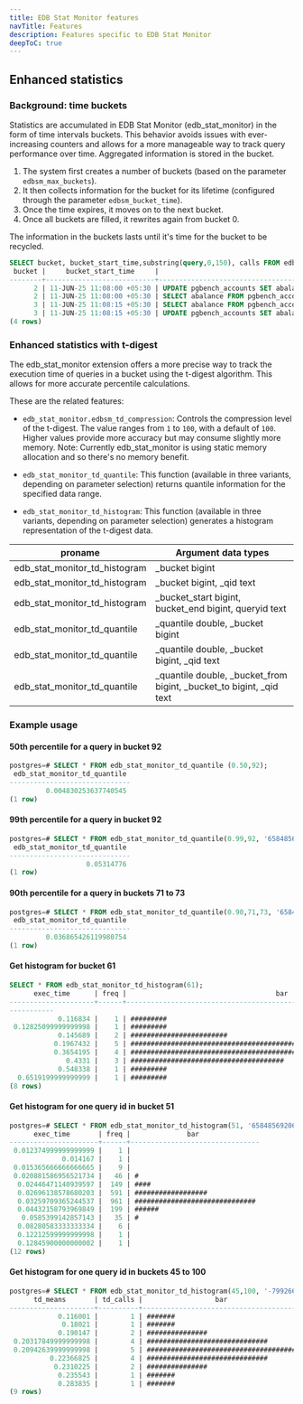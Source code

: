 ```yaml
---
title: EDB Stat Monitor features
navTitle: Features
description: Features specific to EDB Stat Monitor
deepToC: true
---
```


## Enhanced statistics

### Background: time buckets

Statistics are accumulated in EDB Stat Monitor (edb_stat_monitor) in the form of time intervals buckets. 
This behavior avoids issues with ever-increasing counters and allows for a more manageable way to track query performance over time.
Aggregated information is stored in the bucket.

1. The system first creates a number of buckets (based on the parameter `edbsm_max_buckets`).
1. It then collects information for the bucket for its lifetime (configured through the parameter `edbsm_bucket_time`).
1. Once the time expires, it moves on to the next bucket.
1. Once all buckets are filled, it rewrites again from bucket 0.

The information in the buckets lasts until it's time for the bucket to be recycled.

```sql
SELECT bucket, bucket_start_time,substring(query,0,150), calls FROM edb_stat_monitor WHERE query LIKE '%pgbench_accounts%' ORDER BY bucket;
 bucket |     bucket_start_time     |                                                                       substring                                                                       | calls 
--------+---------------------------+-------------------------------------------------------------------------------------------------------------------------------------------------------+-------
      2 | 11-JUN-25 11:08:00 +05:30 | UPDATE pgbench_accounts SET abalance = abalance + 467 WHERE aid = 4258024                                                                             |   203
      2 | 11-JUN-25 11:08:00 +05:30 | SELECT abalance FROM pgbench_accounts WHERE aid = 4258024                                                                                             |   203
      3 | 11-JUN-25 11:08:15 +05:30 | SELECT abalance FROM pgbench_accounts WHERE aid = 3324015                                                                                             |    50
      3 | 11-JUN-25 11:08:15 +05:30 | UPDATE pgbench_accounts SET abalance = abalance + -2709 WHERE aid = 3324015                                                                           |    50
(4 rows)
```

### Enhanced statistics with t-digest

The edb_stat_monitor extension offers a more precise way to track the execution time of queries in a bucket using the t-digest algorithm. This allows for more accurate percentile calculations.

These are the related features:

-  `edb_stat_monitor.edbsm_td_compression`: Controls the compression level of the t-digest. The value ranges from `1` to `100`, with a default of `100`. Higher values provide more accuracy but may consume slightly more memory. Note: Currently edb_stat_monitor is using static memory allocation and so there's no memory benefit.

-  `edb_stat_monitor_td_quantile`: This function (available in three variants, depending on parameter selection) returns quantile information for the specified data range.

-  `edb_stat_monitor_td_histogram`: This function (available in three variants, depending on parameter selection) generates a histogram representation of the t-digest data.

| proname                       | Argument data types                                                 |
|-------------------------------|---------------------------------------------------------------------|
| edb_stat_monitor_td_histogram | _bucket bigint                                                      |
| edb_stat_monitor_td_histogram | _bucket bigint, _qid text                                           |
| edb_stat_monitor_td_histogram | _bucket_start bigint, bucket_end bigint, queryid text               |
| edb_stat_monitor_td_quantile  | _quantile double, _bucket bigint                                    |
| edb_stat_monitor_td_quantile  | _quantile double, _bucket bigint, _qid text                         |
| edb_stat_monitor_td_quantile  | _quantile double, _bucket_from bigint, _bucket_to bigint, _qid text |

### Example usage

#### 50th percentile for a query in bucket 92

```sql
postgres=# SELECT * FROM edb_stat_monitor_td_quantile (0.50,92);
 edb_stat_monitor_td_quantile
------------------------------
         0.004830253637740545
(1 row)
```

#### 99th percentile for a query in bucket 92

```sql
postgres=# SELECT * FROM edb_stat_monitor_td_quantile(0.99,92, '6584856920617530174');
 edb_stat_monitor_td_quantile
------------------------------
                   0.05314776
(1 row)
```

#### 90th percentile for a query in buckets 71 to 73

```sql
postgres=# SELECT * FROM edb_stat_monitor_td_quantile(0.90,71,73, '6584856920617530174');
 edb_stat_monitor_td_quantile
------------------------------
         0.036865426119980754
(1 row)
```

#### Get histogram for bucket 61

```sql
SELECT * FROM edb_stat_monitor_td_histogram(61);
      exec_time      | freq |                                     bar
---------------------+------+------------------------------------------------------------------
-----------
            0.116834 |    1 | #########
 0.12825099999999998 |    1 | #########
            0.145689 |    2 | ########################
           0.1967432 |    5 | #################################################################
           0.3654195 |    4 | #####################################################
              0.4331 |    3 | ######################################
            0.548338 |    1 | #########
  0.6519199999999999 |    1 | #########
(8 rows)
```

#### Get histogram for one query id in bucket 51

```sql
postgres=# SELECT * FROM edb_stat_monitor_td_histogram(51, '6584856920617530174');
      exec_time       | freq |              bar
----------------------+------+--------------------------------
 0.012374999999999999 |    1 |
             0.014167 |    1 |
 0.015365666666666665 |    9 |
 0.020881586956521734 |   46 | #
  0.02446471140939597 |  149 | ####
  0.02696138578680203 |  591 | ##################
  0.03259709365244537 |  961 | ##############################
  0.04432158793969849 |  199 | ######
   0.0585399142857143 |   35 | #
  0.08280583333333334 |    6 |
  0.12212599999999998 |    1 |
  0.12845900000000002 |    1 |
(12 rows)
```

#### Get histogram for one query id in buckets 45 to 100

```sql
postgres=# SELECT * FROM edb_stat_monitor_td_histogram(45,100, '-799266892278171905');
      td_means       | td_calls |                  bar
---------------------+----------+---------------------------------------
            0.116001 |        1 | #######
             0.18021 |        1 | #######
            0.190147 |        2 | ###############
 0.20317849999999998 |        4 | ##############################
 0.20942639999999998 |        5 | #####################################
          0.22366825 |        4 | ##############################
           0.2310225 |        2 | ###############
            0.235543 |        1 | #######
            0.283835 |        1 | #######
(9 rows)
```
